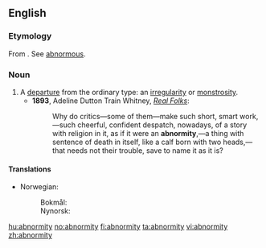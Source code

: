 ==English==

===Etymology===
From {{etyl|LL.}} {{term|lang=la|abnormitas}}. See [[abnormous]].

===Noun===
{{en-noun|abnormities}}

# A [[departure]] from the ordinary type: an [[irregularity]] or [[monstrosity]].
#* '''1893''', Adeline Dutton Train Whitney, ''[http://www.gutenberg.org/etext/13997 Real Folks]'':
#*: Why do critics—some of them—make such short, smart work,—such cheerful, confident despatch, nowadays, of a story with religion in it, as if it were an '''abnormity''',—a thing with sentence of death in itself, like a calf born with two heads,—that needs not their trouble, save to name it as it is?

====Translations====
{{trans-top|departure from the ordinary type}}
* Norwegian:
*: Bokmål: {{t+|no|abnormitet|m}}
*: Nynorsk: {{t-|nn|abnormitet|m|xs=Norwegian Nynorsk}}
{{trans-mid}}
{{trans-bottom}}

[[hu:abnormity]]
[[no:abnormity]]
[[fi:abnormity]]
[[ta:abnormity]]
[[vi:abnormity]]
[[zh:abnormity]]
